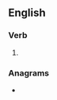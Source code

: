 ==English==

===Verb===
{{head|en|verb form}}

# {{present participle of|serialize|lang=en|nocat=1}}

===Anagrams===
* {{anagrams|en|a=aegiiilnrsz|Israelizing}}